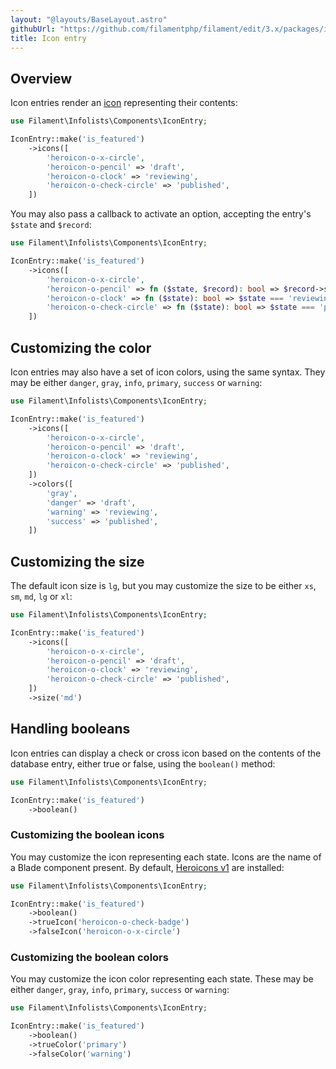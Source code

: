```yaml
---
layout: "@layouts/BaseLayout.astro"
githubUrl: "https://github.com/filamentphp/filament/edit/3.x/packages/infolists/docs/03-entries/03-icon.md"
title: Icon entry
---
```


## Overview

Icon entries render an [icon](https://blade-ui-kit.com/blade-icons?set=1#search) representing their contents:

```php
use Filament\Infolists\Components\IconEntry;

IconEntry::make('is_featured')
    ->icons([
        'heroicon-o-x-circle',
        'heroicon-o-pencil' => 'draft',
        'heroicon-o-clock' => 'reviewing',
        'heroicon-o-check-circle' => 'published',
    ])
```

You may also pass a callback to activate an option, accepting the entry's `$state` and `$record`:

```php
use Filament\Infolists\Components\IconEntry;

IconEntry::make('is_featured')
    ->icons([
        'heroicon-o-x-circle',
        'heroicon-o-pencil' => fn ($state, $record): bool => $record->status === 2,
        'heroicon-o-clock' => fn ($state): bool => $state === 'reviewing',
        'heroicon-o-check-circle' => fn ($state): bool => $state === 'published',
    ])
```

## Customizing the color

Icon entries may also have a set of icon colors, using the same syntax. They may be either `danger`, `gray`, `info`, `primary`, `success` or `warning`:

```php
use Filament\Infolists\Components\IconEntry;

IconEntry::make('is_featured')
    ->icons([
        'heroicon-o-x-circle',
        'heroicon-o-pencil' => 'draft',
        'heroicon-o-clock' => 'reviewing',
        'heroicon-o-check-circle' => 'published',
    ])
    ->colors([
        'gray',
        'danger' => 'draft',
        'warning' => 'reviewing',
        'success' => 'published',
    ])
```

## Customizing the size

The default icon size is `lg`, but you may customize the size to be either `xs`, `sm`, `md`, `lg` or `xl`:

```php
use Filament\Infolists\Components\IconEntry;

IconEntry::make('is_featured')
    ->icons([
        'heroicon-o-x-circle',
        'heroicon-o-pencil' => 'draft',
        'heroicon-o-clock' => 'reviewing',
        'heroicon-o-check-circle' => 'published',
    ])
    ->size('md')
```

## Handling booleans

Icon entries can display a check or cross icon based on the contents of the database entry, either true or false, using the `boolean()` method:

```php
use Filament\Infolists\Components\IconEntry;

IconEntry::make('is_featured')
    ->boolean()
```

### Customizing the boolean icons

You may customize the icon representing each state. Icons are the name of a Blade component present. By default, [Heroicons v1](https://v1.heroicons.com) are installed:

```php
use Filament\Infolists\Components\IconEntry;

IconEntry::make('is_featured')
    ->boolean()
    ->trueIcon('heroicon-o-check-badge')
    ->falseIcon('heroicon-o-x-circle')
```

### Customizing the boolean colors

You may customize the icon color representing each state. These may be either `danger`, `gray`, `info`, `primary`, `success` or `warning`:

```php
use Filament\Infolists\Components\IconEntry;

IconEntry::make('is_featured')
    ->boolean()
    ->trueColor('primary')
    ->falseColor('warning')
```
